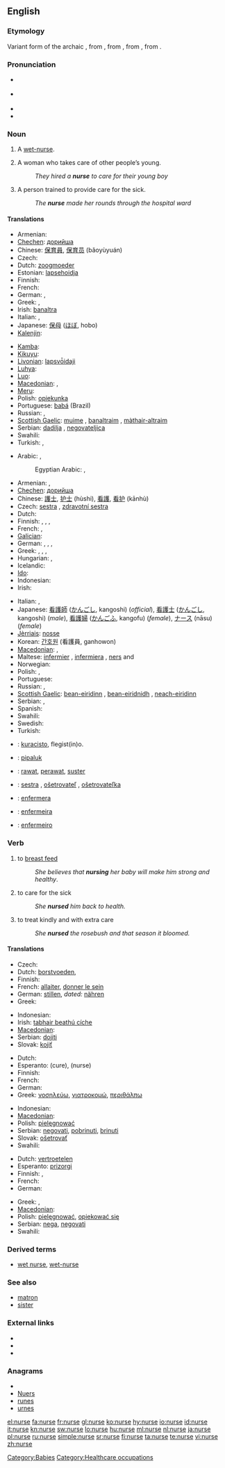 ==English==
{{wikipedia}}

===Etymology===
Variant form of the archaic {{term|nourice|lang=en}}, from {{etyl|fro}} {{term|norrice|lang=fro}}, from {{etyl|la}} {{term|nutricius||that nourishes|lang=la}}, from {{term|nutrix||wet nurse|lang=la}}, from {{term|nutrire||to suckle|lang=la}}.

===Pronunciation===
* {{a|UK}} {{IPA|/nɜːs/}}
* {{a|US}} {{IPA|/nəɻs/}}
* {{audio|en-us-nurse.ogg|Audio (US)}}
* {{rhymes|ɜː(r)s}}

===Noun===
{{en-noun}}

# {{archaic}} A [[wet-nurse]].
# A woman who takes care of other people’s young.
#: ''They hired a '''nurse''' to care for their young boy''
# A person trained to provide care for the sick.
#: ''The '''nurse''' made her rounds through the hospital ward''

====Translations====
{{trans-top|woman who takes care of other people's young}}
* Armenian: {{t-|hy|դայակ|tr=dayak}}
* [[Chechen]]: [[дорийша]]
* Chinese: [[保育員]], [[保育员]] (bǎoyùyuán)
* Czech: {{t-|cs|chůva|f}}
* Dutch: [[zoogmoeder]] {{f}}
* Estonian: [[lapsehoidja]]
* Finnish: {{t-|fi|lastenhoitaja}}
* French: {{t+|fr|nourrice|f}}
* German: {{t|de|Kinderfrau|f}}, {{t|de|Kindermädchen|n}}
* Greek: {{t+|el|τροφός|f|tr=trofos}}, {{t+|el|παραμάνα|f|tr=paramana}}
* Irish: [[banaltra]] {{f}}
* Italian: {{t+|it|nutrice|f}}, {{t+|it|balia|f}}
* Japanese: [[保母]] ([[ほぼ]], hobo)
* [[Kalenjin]]: {{tø|kln|nas}}
{{trans-mid}}
* [[Kamba]]: {{tø|kam|nasi}}
* [[Kikuyu]]: {{tø|ki|nathi}}
* [[Livonian]]: [[lapsvȱidaji]]
* [[Luhya]]: {{tø|luy|omunasi}}
* [[Luo]]: {{tø|luo|nas}}
* [[Macedonian]]: {{t|mk|дадилка|f|tr=dádilka}},  {{t|mk|негувателка|f|tr=neguvátelka}}
* [[Meru]]: {{tø|mer|nathi}}
* Polish: [[opiekunka]] {{f}}
* Portuguese: [[babá]] {{f}} (Brazil)
* Russian: {{t+|ru|няня|f|tr=njánja}}, {{t+|ru|кормилица|f|tr=kormílitsa}}
* [[Scottish Gaelic]]: [[muime]] {{f}}, [[banaltraim]] {{f}}, [[màthair-altraim]] {{f}}
* Serbian: [[dadilja]] {{f}}, [[negovateljica]] {{f}}
* Swahili: {{t+|sw|muuguzi|xs=Swahili}}
* Turkish: {{t|tr|dadı}},  {{t|tr|bakıcı}}
{{trans-bottom}}

{{trans-top|person trained to provide care for the sick}}
* Arabic: {{t-|ar|ممرض|m|alt=مُمَرِّض|tr=mumarriD}}, {{t|ar|ممرضة|f|alt=مُمَرِّضة|tr=mumarriDa(t)}}
*: Egyptian Arabic: {{tø|arz|ممرض|m|tr=mumarriD|sc=Arab|xs=Egyptian Arabic}}, {{t|ar|ممرضة|f|tr=mumarriDa(t)}}
* Armenian: {{t-|hy|բուժքույր|tr=bužk'uyr}}, {{t+|hy|քույր|tr=k'uyr}}
* [[Chechen]]: [[дорийша]]
* Chinese: [[護士]], [[护士]] (hùshi), [[看護]], [[看护]] (kānhù)
* Czech: [[sestra]] {{f}}, [[zdravotní sestra]] {{f}}
* Dutch: {{t-|nl|verpleegster|f}}
* Finnish: {{t+|fi|hoitaja}}, {{t+|fi|hoitajatar|f}}, {{t+|fi|sairaanhoitajatar|f}}, {{t-|fi|sairaanhoitaja}}
* French: {{t+|fr|infirmière|f}}, {{t+|fr|infirmier|m}}
* [[Galician]]: {{t|gl|enfermeiro|m}}
* German: {{t+|de|Schwester|f}}, {{t+|de|Krankenschwester|f}}, {{t|de|Pfleger|m}}, {{t|de|Krankenpfleger|m}}
* Greek: {{t+|el|νοσοκόμα|f|tr=nosokoma}}, {{t+|el|νοσοκόμος|m|tr=nosokomos}}, {{t+|el|νοσηλεύτρια|f|tr=nosileftria}}, {{t+|el|νοσηλευτής|m|tr=nosileftis}}
* Hungarian: {{t+|hu|ápoló|m}}, {{t+|hu|ápolónő|f}}
* Icelandic: {{t|is|hjúkrunarfræðingur|m}}
* [[Ido]]: {{t+|io|flegisto|xs=Ido}}
* Indonesian: {{t-|id|suster|xs=Indonesian}}
* Irish: {{t-|ga|altra|m|xs=Irish}}
{{trans-mid}}
* Italian: {{t+|it|infermiere|m}}, {{t+|it|infermiera|f}}
* Japanese: [[看護師]] ([[かんごし]], kangoshi) (''official''), [[看護士]] ([[かんごし]], kangoshi) (''male''), [[看護婦]] ([[かんごふ]], kangofu) (''female''), [[ナース]] (nāsu) (''female'')
* [[Jèrriais]]: [[nosse]] {{f}}
* Korean: [[간호원]] (看護員, ganhowon)
* [[Macedonian]]: {{t-|mk|медицинска сестра|f|tr=medicínska séstra}},  {{t|mk|медицински брат|m|tr=medicínski brat}}
* Maltese: [[infermier]] {{m}}, [[infermiera]] {{f}}, [[ners]] {{m}} and {{f}}
* Norwegian: {{t-|no|sykesøster|f}}
* Polish: {{t+|pl|pielęgniarka|f}}, {{t+|pl|siostra|f}}
* Portuguese: {{t+|pt|enfermeira|f}}
* Russian: {{t+|ru|медсестра|f|tr=medsestrá}}, {{t+|ru|сиделка|f|tr=sidélka}}
* [[Scottish Gaelic]]: [[bean-eiridinn]] {{f}}, [[bean-eiridnidh]] {{f}}, [[neach-eiridinn]] {{m}}
* Serbian: {{t-|sr|bolničar|m}}, {{t-|sr|bolničarka|f}}
* Spanish: {{t+|es|enfermera|f}}
* Swahili: {{t+|sw|muuguzi|xs=Swahili}}
* Swedish: {{t+|sv|sjuksköterska|c}}
* Turkish: {{t|tr|hemşire}}
{{trans-bottom}}

{{checktrans-top}}
* {{ttbc|Esperanto}}: [[kuracisto]], flegist(in)o.
* {{ttbc|Greenlandic}}: [[pipaluk]]
* {{ttbc|Indonesian}}: [[rawat]], [[perawat]], [[suster]]
{{trans-mid}}
* {{ttbc|Slovak}}: [[sestra]] {{f}}, [[ošetrovateľ]] {{m}}, [[ošetrovateľka]] {{f}}
* {{ttbc|Spanish}}: [[enfermera]] {{f}}
* {{ttbc|Portuguese}}: [[enfermeira]] {{f}}
* {{ttbc|Portuguese}}: [[enfermeiro]] {{m}}
{{trans-bottom}}

===Verb===
{{en-verb|nurs|ing}}

# to [[breast feed]]
#: ''She believes that '''nursing''' her baby will make him strong and healthy''.
# to care for the sick
#: ''She '''nursed''' him back to health.''
# to treat kindly and with extra care
#: ''She '''nursed''' the rosebush and that season it bloomed.''

====Translations====
{{trans-top|to breast feed}}
* Czech: {{t-|cs|kojit}}
* Dutch: [[borstvoeden]],  {{t+|nl|zogen}}
* Finnish: {{t+|fi|imettää}}
* French: [[allaiter]], [[donner le sein]]
* German: [[stillen]], ''dated:'' [[nähren]]
* Greek: {{t+|el|θηλάζω|tr=thilazo}}
{{trans-mid}}
* Indonesian: {{t+|id|susu|alt=menyusui|xs=Indonesian}}
* Irish: [[tabhair beathú cíche]]
* [[Macedonian]]: {{t|mk|дои|tr=dói}}
* Serbian: [[dojiti]]
* Slovak: [[kojiť]]
{{trans-bottom}}

{{trans-top|to care for the sick}}
* Dutch: {{t+|nl|verplegen}}
* Esperanto: {{t-|eo|kuraci|xs=Esperanto}} (cure), {{t-|eo|flegi|xs=Esperanto}} (nurse)
* Finnish: {{t+|fi|hoitaa}}
* French: {{t+|fr|soigner}}
* German: {{t+|de|pflegen}}
* Greek: [[νοσηλεύω]], [[γιατροκομώ]], [[περιθάλπω]]
{{trans-mid}}
* Indonesian: {{t+|id|rawat|alt=merawat|xs=Indonesian}}
* [[Macedonian]]: {{t|mk|негува|tr=néguva}}
* Polish: [[pielęgnować]]
* Serbian: [[negovati]], [[pobrinuti]], [[brinuti]]
* Slovak: [[ošetrovať]]
* Swahili: {{t|sw|uguza|xs=Swahili}}
{{trans-bottom}}

{{trans-top|to treat kindly and with extra care}}
* Dutch: [[vertroetelen]]
* Esperanto: [[prizorgi]]
* Finnish: {{t+|fi|hoitaa}}, {{t-|fi|hoivata}}
* French: {{t+|fr|soigner}}
* German: {{t+|de|hätscheln}}
{{trans-mid}}
* Greek: {{t+|el|περιποιούμαι}}, {{t+|el|φροντίζω}}
* [[Macedonian]]: {{t|mk|негува|tr=néguva}}
* Polish: [[pielęgnować]], [[opiekować się]]
* Serbian: [[nega]], [[negovati]]
* Swahili: {{t|sw|uguza|xs=Swahili}}
{{trans-bottom}}

===Derived terms===
* [[wet nurse]], [[wet-nurse]]

===See also===
* [[matron]]
* [[sister]]

===External links===
* {{R:Webster 1913}}
* {{R:Century 1911}}
* {{R:OneLook}}

===Anagrams===
* {{alphagram|enrsu}}
* [[Nuers#English|Nuers]]
* [[runes#English|runes]]
* [[urnes#English|urnes]]

[[Category:Babies]]
[[Category:Healthcare occupations]]

[[el:nurse]]
[[fa:nurse]]
[[fr:nurse]]
[[gl:nurse]]
[[ko:nurse]]
[[hy:nurse]]
[[io:nurse]]
[[id:nurse]]
[[it:nurse]]
[[kn:nurse]]
[[sw:nurse]]
[[lo:nurse]]
[[hu:nurse]]
[[ml:nurse]]
[[nl:nurse]]
[[ja:nurse]]
[[pl:nurse]]
[[ru:nurse]]
[[simple:nurse]]
[[sr:nurse]]
[[fi:nurse]]
[[ta:nurse]]
[[te:nurse]]
[[vi:nurse]]
[[zh:nurse]]
